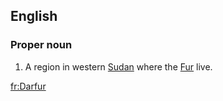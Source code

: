 ==English==
{{wikipedia}}

===Proper noun===
{{en-proper noun}}

#A region in western [[Sudan]] where the [[Fur]] live.

[[fr:Darfur]]